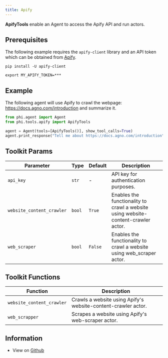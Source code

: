 ```yaml
---
title: Apify
---
```


**ApifyTools** enable an Agent to access the Apify API and run actors.

## Prerequisites

The following example requires the `apify-client` library and an API token which can be obtained from [Apify](https://apify.com/).

```shell
pip install -U apify-client
```

```shell
export MY_APIFY_TOKEN=***
```

## Example

The following agent will use Apify to crawl the webpage: https://docs.agno.com/introduction and summarize it.

```python cookbook/tools/apify_tools.py
from phi.agent import Agent
from phi.tools.apify import ApifyTools

agent = Agent(tools=[ApifyTools()], show_tool_calls=True)
agent.print_response("Tell me about https://docs.agno.com/introduction", markdown=True)
```

## Toolkit Params

| Parameter | Type | Default | Description |
|-----------|------|---------|-------------|
| `api_key` | `str` | - | API key for authentication purposes. |
| `website_content_crawler` | `bool` | `True` | Enables the functionality to crawl a website using website-content-crawler actor. |
| `web_scraper` | `bool` | `False` | Enables the functionality to crawl a website using web_scraper actor. |

## Toolkit Functions

| Function | Description |
|----------|-------------|
| `website_content_crawler` | Crawls a website using Apify's website-content-crawler actor. |
| `web_scrapper` | Scrapes a website using Apify's web-scraper actor. |


## Information

- View on [Github](https://github.com/phidatahq/agno/blob/main/phi/tools/apify.py)
